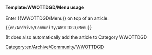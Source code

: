 {{en/Archive/Community/WWOTTDGD/MenuWithoutCat}}
<noinclude>
====Template:WWOTTDGD/Menu usage====
Enter <nowiki>{{</nowiki>WWOTTDGD/Menu<nowiki>}}</nowiki> on top of an article.
<pre>{{en/Archive/Community/WWOTTDGD/Menu}}</pre>
(It does also automatically add the article to Category WWOTTDGD
</noinclude>

[[Category:en/Archive/Community/WWOTTDGD]]